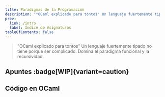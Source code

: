 ```yaml
---
title: Paradigmas de la Programación
description: '"OCaml explicado para tontos" Un lenguaje fuertemente tipado no tiene porque ser complicado. Domina el paradigma funcional y la recursividad.'
prev:
  link: /intro
  label: Índice de Asignaturas
tableOfContents: false
---
```



> "OCaml explicado para tontos" Un lenguaje fuertemente tipado no tiene porque ser complicado. Domina el paradigma funcional y la recursividad.

## Apuntes :badge[WIP]{variant=caution}

<LinkCard
  title="En Construcción 👷"
  href="/pepe"
  description="¡Estamos estudiando!"
/>

## Código en OCaml

<LinkCard
  title="Xabiguitian/apuntesPP"
  href="https://github.com/Xabiguitian/apuntesPP"
  description=""
/>
<LinkCard
  title="TeenBiscuits/Practicas-PP"
  href="https://github.com/TeenBiscuits/Practicas-PP"
  description="Prácticas de la asignatura Paradigmas de la Programación en OCaml. No es mucho, pero es trabajo honesto"
/>
<LinkCard
  title="antonlnz/PP"
  href="https://github.com/antonlnz/PP"
  description="Práctica de la asignatura de Paradigmas de Programación de la Universidad De A Coruña (UDC) en el grado de ingeniería informática curso 2021/2022 GEI-PP 614G010142122"
/>
<LinkCard
  title="migueldeoleiros/PP"
  href="https://github.com/migueldeoleiros/PP"
  description="Práctica de la asignatura de Paradigmas de Programación de la Universidad De A Coruña (UDC) en el grado de ingeniería informática curso 2021/2022 GEI-PP 614G010142122"
/>
<LinkCard
  title="CValle_/gei2/PP"
  href="https://gitlab.com/CValle_/gei2/-/tree/main/PP"
  description="Apuntes, entregas y exámenes de Clara Valle | Notes for my second year of university at UDC"
/>
